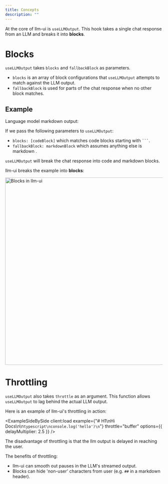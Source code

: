 ```yaml
---
title: Concepts
description: ""
---
```




At the core of llm-ui is `useLLMOutput`. This hook takes a single chat response from an LLM and breaks it into **blocks**.

# Blocks

`useLLMOutput` takes `blocks` and `fallbackBlock` as parameters.

- `blocks` is an array of block configurations that `useLLMOutput` attempts to match against the LLM output.
- `fallbackBlock` is used for parts of the chat response when no other block matches.

## Example

Language model markdown output:

<CodeBlock code={introExampleAllDisplay} lang="markdown" />

If we pass the following parameters to `useLLMOutput`:

- `blocks: [codeBlock]` which matches code blocks starting with <code>```</code>.
- `fallbackBlock: markdownBlock` which assumes anything else is markdown .

`useLLMOutput` will break the chat response into code and markdown blocks.

llm-ui breaks the example into **blocks**:

<Image width="600" src={blocks} alt="Blocks in llm-ui" />

# Throttling

`useLLMOutput` also takes `throttle` as an argument. This function allows `useLLMOutput` to lag behind the actual LLM output.

Here is an example of llm-ui's throttling in action:

<ExampleSideBySide
  client:load
  example={"# H1\nHi Docs\n\n```typescript\nconsole.log('hello')\n```"}
  throttle="buffer"
  options={{ delayMultiplier: 2.5 }}
/>

The disadvantage of throttling is that the llm output is delayed in reaching the user.

The benefits of throttling:

- llm-ui can smooth out pauses in the LLM's streamed output.
- Blocks can hide 'non-user' characters from user (e.g. `##` in a markdown header).
